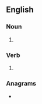 ==English==

===Noun===
{{head|en|noun plural form}}

# {{plural of|underbet|lang=en}}

===Verb===
{{head|en|verb form}}

# {{en-third-person singular of|underbet}}

===Anagrams===
* {{anagrams|en|a=bdeenrstu|burdenest|sub tender|subrented|subtender}}